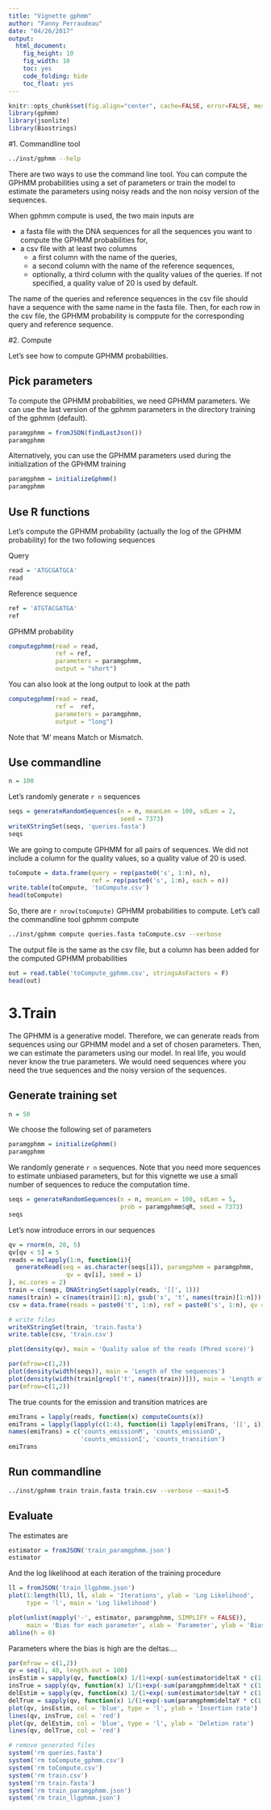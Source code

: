 ```yaml
---
title: "Vignette gphmm"
author: "Fanny Perraudeau"
date: "04/26/2017"
output: 
  html_document: 
    fig_height: 10
    fig_width: 10
    toc: yes
    code_folding: hide
    toc_float: yes
---
```


```r
knitr::opts_chunk$set(fig.align="center", cache=FALSE, error=FALSE, message=FALSE, warning=TRUE)
library(gphmm)
library(jsonlite)
library(Biostrings)
```

#1. Commandline tool

```bash
../inst/gphmm --help
```

There are two ways to use the command line tool. You can compute the GPHMM probabilities using a set of parameters or train the model to estimate the parameters using noisy reads and the non noisy version of the sequences.


When gphmm compute is used, the two main inputs are  

* a fasta file with the DNA sequences for all the sequences you want to compute the GPHMM probabilities for,  
* a csv file with at least two columns
    - a first column with the name of the queries,  
    - a second column with the name of the reference sequences,
    - optionally, a third column with the quality values of the queries. If not specified, a quality value of 20 is used by default.  
  
The name of the queries and reference sequences in the csv file should have a sequence with the same name in the fasta file. Then, for each row in the csv file, the GPHMM probability is comppute for the corresponding query and reference sequence.

#2. Compute

Let's see how to compute GPHMM probabilities.


## Pick parameters
To compute the GPHMM probabilities, we need GPHMM parameters. We can use the last version of the gphmm parameters in the directory training of the gphmm (default).
```r
paramgphmm = fromJSON(findLastJson())
paramgphmm
```

Alternatively, you can use the GPHMM parameters used during the initialization of the GPHMM training
```r
paramgphmm = initializeGphmm()
paramgphmm
```

## Use R functions
Let's compute the GPHMM probability (actually the log of the GPHMM probability) for the two following sequences   

Query  
```r
read = 'ATGCGATGCA'
read
```

Reference sequence
```r
ref = 'ATGTACGATGA'
ref
```

GPHMM probability
```r
computegphmm(read = read,
             ref = ref,
             parameters = paramgphmm,
             output = "short")
```

You can also look at the long output to look at the path 
```r
computegphmm(read = read,
             ref =  ref,
             parameters = paramgphmm,
             output = "long")
```
Note that 'M' means Match or Mismatch.


## Use commandline
```r
n = 100
```

Let's randomly generate `r n` sequences
```r
seqs = generateRandomSequences(n = n, meanLen = 100, sdLen = 2,
                               seed = 7373)
writeXStringSet(seqs, 'queries.fasta')
seqs
```

We are going to compute GPHMM for all pairs of sequences. We did not include a column for the quality values, so a quality value of 20 is used.
```r
toCompute = data.frame(query = rep(paste0('s', 1:n), n),
                       ref = rep(paste0('s', 1:n), each = n))
write.table(toCompute, 'toCompute.csv')
head(toCompute)
```

So, there are `r nrow(toCompute)` GPHMM probabilities to compute. Let's call the commandline tool gphmm compute
```bash
../inst/gphmm compute queries.fasta toCompute.csv --verbose
```

The output file is the same as the csv file, but a column has been added for the computed GPHMM probabilities 
```r
out = read.table('toCompute_gphmm.csv', stringsAsFactors = F)
head(out)
```


# 3.Train

The GPHMM is a generative model. Therefore, we can generate reads from sequences using our GPHMM model and a set of chosen parameters. Then, we can estimate the parameters using our model. In real life, you would never know the true parameters. We would need sequences where you need the true sequences and the noisy version of the sequences.


## Generate training set
```r
n = 50
```

We choose the following set of parameters
```r
paramgphmm = initializeGphmm()
paramgphmm
```

We randomly generate `r n` sequences. Note that you need more sequences to estimate unbiased parameters, but for this vignette we use a small number of sequences to reduce the computation time.
```r
seqs = generateRandomSequences(n = n, meanLen = 100, sdLen = 5,
                               prob = paramgphmm$qR, seed = 7373)
seqs
```

Let's now introduce errors in our sequences
```r
qv = rnorm(n, 20, 5)
qv[qv < 5] = 5
reads = mclapply(1:n, function(i){
  generateRead(seq = as.character(seqs[i]), paramgphmm = paramgphmm,
                qv = qv[i], seed = i)
}, mc.cores = 2)
train = c(seqs, DNAStringSet(sapply(reads, '[[', 1)))
names(train) = c(names(train)[1:n], gsub('s', 't', names(train)[1:n]))
csv = data.frame(reads = paste0('t', 1:n), ref = paste0('s', 1:n), qv = qv)

# write files
writeXStringSet(train, 'train.fasta')
write.table(csv, 'train.csv')
```

```r
plot(density(qv), main = 'Quality value of the reads (Phred score)')
```

```r
par(mfrow=c(1,2))
plot(density(width(seqs)), main = 'Length of the sequences')
plot(density(width(train[grepl('t', names(train))])), main = 'Length of the reads')
par(mfrow=c(1,2))
```

The true counts for the emission and transition matrices are
```r
emiTrans = lapply(reads, function(x) computeCounts(x)) 
emiTrans = lapply(lapply(c(1:4), function(i) lapply(emiTrans, '[[', i)), function(x) Reduce('+', x))
names(emiTrans) = c('counts_emissionM', 'counts_emissionD',
                    'counts_emissionI', 'counts_transition')
emiTrans
```

## Run commandline
```bash
../inst/gphmm train train.fasta train.csv --verbose --maxit=5
```

## Evaluate
The estimates are
```r
estimator = fromJSON('train_paramgphmm.json')
estimator
```

And the log likelihood at each iteration of the training procedure
```r
ll = fromJSON('train_llgphmm.json')
plot(1:length(ll), ll, xlab = 'Iterations', ylab = 'Log Likelihood',
     type = 'l', main = 'Log likelihood')
```

```r
plot(unlist(mapply('-', estimator, paramgphmm, SIMPLIFY = FALSE)),
     main = 'Bias for each parameter', xlab = 'Parameter', ylab = 'Bias')
abline(h = 0)
```

Parameters where the bias is high are the deltas....
```r
par(mfrow = c(1,2))
qv = seq(1, 40, length.out = 100)
insEstim = sapply(qv, function(x) 1/(1+exp(-sum(estimator$deltaX * c(1, x)))))
insTrue = sapply(qv, function(x) 1/(1+exp(-sum(paramgphmm$deltaX * c(1, x)))))
delEstim = sapply(qv, function(x) 1/(1+exp(-sum(estimator$deltaY * c(1, x)))))
delTrue = sapply(qv, function(x) 1/(1+exp(-sum(paramgphmm$deltaY * c(1, x)))))
plot(qv, insEstim, col = 'blue', type = 'l', ylab = 'Insertion rate')
lines(qv, insTrue, col = 'red')
plot(qv, delEstim, col = 'blue', type = 'l', ylab = 'Deletion rate')
lines(qv, delTrue, col = 'red')
```


```r
# remove generated files
system('rm queries.fasta')
system('rm toCompute_gphmm.csv')
system('rm toCompute.csv')
system('rm train.csv')
system('rm train.fasta')
system('rm train_paramgphmm.json')
system('rm train_llgphmm.json')
```
